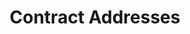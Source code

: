 ---
title: "Contract Addresses"
description: "# Swap and Bridge Addresses

| Network  | Contract Address                           |
| -------- | ------------------------------------------ |
| Abstract | 0xdb73A3e974FFC63C0aA83A3339a3a4CCE5d46d97 |
| ApeChain | 0xb3926deF2e0989B0700a57034C9A211bfBcF858B |




"
---